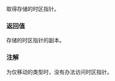 {{cpp/chrono/zoned_time/title|get_time_zone}}
{{cpp/chrono/zoned_time/navbar}}
{{dcl begin}}
{{dcl|since=c++20|
TimeZonePtr get_time_zone() const;
}}
{{dcl end}}

取得存储的时区指针。

=== 返回值 ===
存储的时区指针的副本。

=== 注解 ===
{{tt|TimeZonePtr}} 为仅移动的类型时，没有办法访问时区指针。

{{langlinks|en|es|ja|ru}}